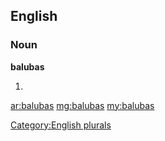 ==English==

===Noun===
'''balubas'''

# {{plural of|[[baluba]]}}

[[Category:English plurals]]

[[ar:balubas]]
[[mg:balubas]]
[[my:balubas]]